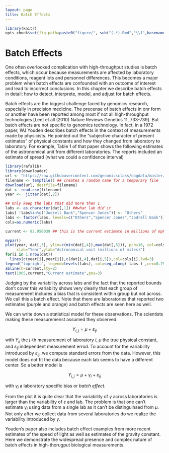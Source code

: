 ```yaml
---
layout: page
title: Batch Effects
---
```


```r
library(knitr)
opts_chunk$set(fig.path=paste0("figure/", sub("(.*).Rmd","\\1",basename(knitr:::knit_concord$get('infile'))), "-"))
```

# Batch Effects

One often overlooked complication with high-throughput studies is batch effects, which occur because measurements are affected by laboratory conditions, reagent lots and personnel differences. This becomes a major problem when batch effects are confounded with an outcome of interest and lead to incorrect conclusions. In this chapter we describe batch effects in detail: how to detect, interprete, model, and adjust for batch effects.

Batch effects are the biggest challenge faced by genomics research, especially in precision medicine. The precense of batch effects in onr form or another have been reported among most if not all high-throughput technologies [Leet et all (2010) Nature Reviews Genetics 11, 733-739]. But batch effects are not specific to genomics technology. In fact, in a 1972 paper, WJ Youden describes batch effects in the context of measurements made by physicists. He pointed out the "subjective character of present estimates" of physical constants and how they changed from laboratory to laboratory. For example, Table 1 of that paper shows the following estimates of the astronomical unit from different laboratories. The reports included an estimate of spread (what we could a confidence interval)

```r
library(rafalib)
library(downloader)
url <- "https://raw.githubusercontent.com/genomicsclass/dagdata/master/inst/extdata/astronomicalunit.csv"
filename <- tempfile() ## creates a random name for a temporary file
download(url, destfile=filename)
dat <- read.csv(filename)
year <-  jitter(dat[,2])

## Only keep the labs that did more than 1
labs <- as.character(dat[,1]) ##what lab did it
labs[ !labs%in%c("Jodrell Bank","Spencer Jones")] <- "Others"
labs <- factor(labs, levels=c("Others","Spencer Jones","Jodrell Bank"))
cols=as.numeric(labs)

current <- 92.956039 ## this is the current estimate in millions of mph

mypar()
plot(year, dat[,3], ylim=c(min(dat[,4]),max(dat[,5])), pch=16, col=cols, 
     xlab="Year",ylab="Astronomical unit (millions of miles)")
for(i in 1:nrow(dat))
  lines(c(year[i],year[i]),c(dat[i,4],dat[i,5]),col=cols[i],lwd=3)
legend("topright", legend=levels(labs), col=seq_along( labs ) ,cex=0.75, lty=1,pch=16)
abline(h=current,lty=2)
text(1905,current,"Current estimate",pos=3)
```

Judging by the variability across labs and the fact that the reported bounds don't cover this variabilty shows very clearly that each group of measurement includes a bias that is consistent within group but not across. We call this a batch effect. Note that there are laboratories that reported two estimates (purple and orange) and batch effects are seen here as well. 


We can write down a statistical model for these observations. The scientists making these measuremenst assumed they observed:

$$
Y_{i,j} = \mu + \varepsilon_{ij}
$$

with $Y_{ij}$ the $j$-th measurement of laboratory $i$, $\mu$ the true physical constant, and $\varepsilon_{ij}$ independent measurement errod. To account for the variability introduced by $\varepsilon_{ij}$, we compute standard errors from the data. However, this model does not fit the data because each lab seems to have a different center. So a better model is

$$
Y_{i,j} = \mu + \gamma_i + \varepsilon_{ij}
$$

with $\gamma_i$ a laboratory specific bias or _batch effect_. 

From the plot it is quite clear that the variability of $\gamma$ across laboratories is larger than the variability of $\varepsilon$ and lab. The problem is that one can't estimate $\gamma_i$ using data from a single lab as it can't be distinguihsed from $\mu$. Not only after we collect data from several laboratories do we realize the variability introduced by $\gamma$.

Youden's paper also includes batch effect examples from more recent estimates of the speed of light as well as estimates of the gravity constant. Here we demonstrate the widespread presence and complex nature of batch effects in high-thorugput biological measurements. 











